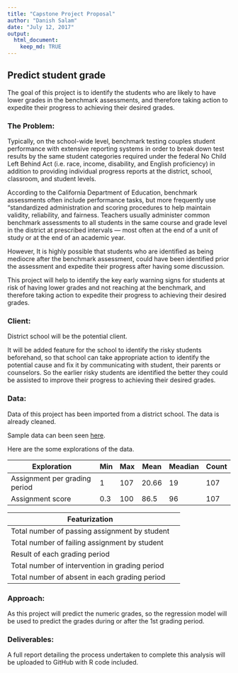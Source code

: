 ```yaml
---
title: "Capstone Project Proposal"
author: "Danish Salam"
date: "July 12, 2017"
output:
  html_document:
    keep_md: TRUE
---
```


## Predict student grade

The goal of this project is to identify the students who are likely to have lower grades in the benchmark assessments, and therefore taking action to expedite their progress to achieving their desired grades.

### The Problem:
Typically, on the school-wide level, benchmark testing couples student performance with extensive reporting systems in order to break down test results by the same student categories required under the federal No Child Left Behind Act (i.e. race, income, disability, and English proficiency) in addition to providing individual progress reports at the district, school, classroom, and student levels.

According to the California Department of Education, benchmark assessments often include performance tasks, but more frequently use “standardized administration and scoring procedures to help maintain validity, reliability, and fairness. Teachers usually administer common benchmark assessments to all students in the same course and grade level in the district at prescribed intervals — most often at the end of a unit of study or at the end of an academic year. 

However, It is highly possible that students who are identified as being mediocre after the benchmark assessment, could have been identified prior the assessment and expedite their progress after having some discussion.

This project will help to identify the key early warning signs for students at risk of having lower grades and not reaching at the benchmark, and therefore taking action to expedite their progress to achieving their desired grades.

### Client:
District school will be the potential client.

It will be added feature for the school to identify the risky students beforehand, so that school can take appropriate action to identify the potential cause and fix it by communicating with student, their parents or counselors. So the earlier risky students are identified the better they could be assisted to improve their progress to achieving their desired grades.

### Data:
Data of this project has been imported from a district school. The data is already cleaned.

Sample data can been seen [here](https://docs.google.com/spreadsheets/d/1CA4ZEcCyxxwZpAFJ0Q69NCLpijnFiwEF4aG24j5VBpQ/edit?usp=sharing).

Here are the some explorations of the data.

Exploration                             | Min | Max | Mean | Meadian | Count
----------------------------------------| ----| ----| -----| --------| -----| 
Assignment per grading period           | 1   | 107 | 20.66 | 19     | 107|
Assignment score                        | 0.3 | 100| 86.5| 96| 107|


Featurization                                  |   |
-----------------------------------------------| --|
Total number of passing assignment by student   |
Total number of failing assignment by student   |
Result of each grading period |
Total number of intervention in grading period|
Total number of absent in each grading period|


### Approach:
As this project will predict the numeric grades, so the regression model will be used to predict the grades during or after the 1st grading period.

### Deliverables:
A full report detailing the process undertaken to complete this analysis will be uploaded to GitHub with R code included.
